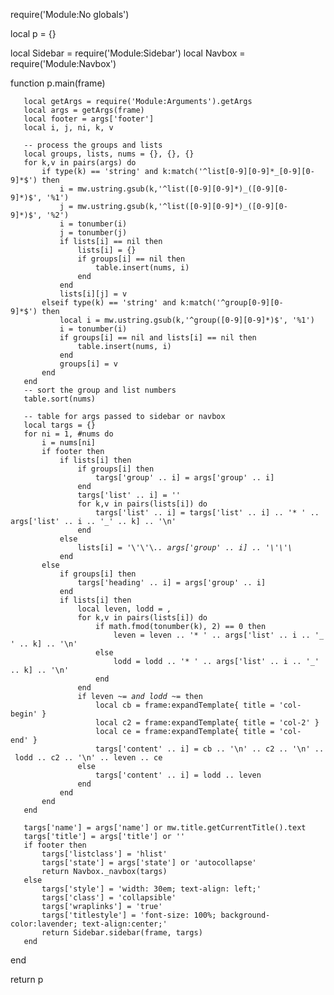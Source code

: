 require('Module:No globals')

local p = {}

local Sidebar = require('Module:Sidebar')
local Navbox = require('Module:Navbox')

function p.main(frame)
	local getArgs = require('Module:Arguments').getArgs
	local args = getArgs(frame)
	local footer = args['footer']
	local i, j, ni, k, v
	
	-- process the groups and lists
	local groups, lists, nums = {}, {}, {}
	for k,v in pairs(args) do
		if type(k) == 'string' and k:match('^list[0-9][0-9]*_[0-9][0-9]*$') then
			i = mw.ustring.gsub(k,'^list([0-9][0-9]*)_([0-9][0-9]*)$', '%1')
			j = mw.ustring.gsub(k,'^list([0-9][0-9]*)_([0-9][0-9]*)$', '%2')
			i = tonumber(i)
			j = tonumber(j)
			if lists[i] == nil then	
				lists[i] = {}
				if groups[i] == nil then
					table.insert(nums, i)
				end
			end
			lists[i][j] = v
		elseif type(k) == 'string' and k:match('^group[0-9][0-9]*$') then
			local i = mw.ustring.gsub(k,'^group([0-9][0-9]*)$', '%1')
			i = tonumber(i)
			if groups[i] == nil and lists[i] == nil then
				table.insert(nums, i)
			end
			groups[i] = v
		end
	end
	-- sort the group and list numbers
	table.sort(nums)
	
	-- table for args passed to sidebar or navbox
	local targs = {}
	for ni = 1, #nums do
		i = nums[ni]
		if footer then
			if lists[i] then
				if groups[i] then
					targs['group' .. i] = args['group' .. i]
				end
				targs['list' .. i] = ''
				for k,v in pairs(lists[i]) do
					targs['list' .. i] = targs['list' .. i] .. '* ' .. args['list' .. i .. '_' .. k] .. '\n'
				end
			else
				lists[i] = '\'\'\'' .. args['group' .. i] .. '\'\'\''
			end
		else
			if groups[i] then
				targs['heading' .. i] = args['group' .. i]
			end
			if lists[i] then
				local leven, lodd = '', ''
				for k,v in pairs(lists[i]) do
					if math.fmod(tonumber(k), 2) == 0 then
						leven = leven .. '* ' .. args['list' .. i .. '_' .. k] .. '\n'
					else
						lodd = lodd .. '* ' .. args['list' .. i .. '_' .. k] .. '\n'
					end
				end
				if leven ~= '' and lodd ~= '' then
					local cb = frame:expandTemplate{ title = 'col-begin' }
					local c2 = frame:expandTemplate{ title = 'col-2' }
					local ce = frame:expandTemplate{ title = 'col-end' }
					targs['content' .. i] = cb .. '\n' .. c2 .. '\n' .. lodd .. c2 .. '\n' .. leven .. ce
				else
					targs['content' .. i] = lodd .. leven
				end
			end
		end
	end
	
	targs['name'] = args['name'] or mw.title.getCurrentTitle().text
	targs['title'] = args['title'] or '{{{title}}}'
	if footer then
		targs['listclass'] = 'hlist'
		targs['state'] = args['state'] or 'autocollapse'
		return Navbox._navbox(targs)
	else
		targs['style'] = 'width: 30em; text-align: left;'
		targs['class'] = 'collapsible'
		targs['wraplinks'] = 'true'
		targs['titlestyle'] = 'font-size: 100%; background-color:lavender; text-align:center;'
		return Sidebar.sidebar(frame, targs)
	end
end

return p